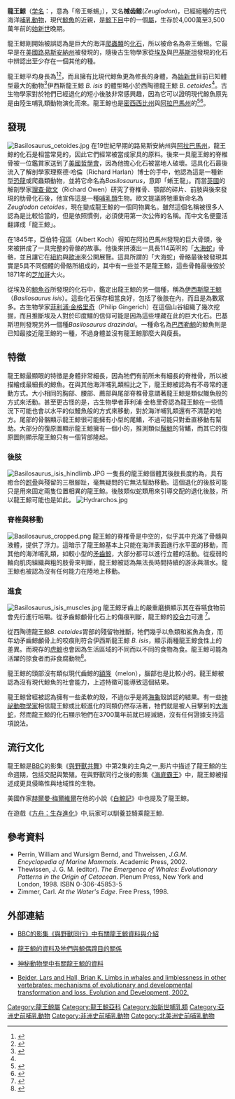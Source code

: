 {{Automatic Taxobox
| status = fossil
| status_system = 
| name = 龍王鯨
| fossil_range = [[始新世|始新世]]晚期 {{Fossil range|41.3|33.9}}<ref>{{cite web |title=Dir Abu Lifa (Eocene of Egypt) |url=https://paleobiodb.org/classic/basicCollectionSearch?collection_no=40516&is_real_user=1 |website=PBDB |publisher=Mark Uhen}}</ref>
| image = Basilosaurus.jpg
| image_width = 250px
| taxon = Basilosaurus
| authority={{le|Harlan|Richard Harlan}}, 1864
| subdivision_ranks = 種
| subdivision = 
* 西陶德龍王鯨 ''B. cetoides''([[模式種|模式種]])<br /><small>[[理查·歐文|Owen]] 1839</small>
* [[伊西斯龍王鯨|伊西斯龍王鯨]] ''B. isis''<br /><small>{{link-en|Andrews|Charles William Andrews}} 1904</small>
| synonyms =
* ''Zeuglodon''<br /><small>[[理查·歐文|Owen]] 1839</small>
* ?''Hydrarchos''<br /><small>Koch 1845</small>
* ''Alabamornis''<br /><small>Abel 1906</small>
}}

'''龍王鯨'''（[[学名|学名]]：''{{lang|la|Basilosaurus}}''，意為「帝王蜥蜴」），又名'''械齿鲸'''(''Zeuglodon'')，已經絕種的古代海洋[[哺乳動物|哺乳動物]]，現代[[鯨魚|鯨魚]]的近親，是[[鯨下目|鯨下目]]中的一個[[屬|屬]]，生存於4,000萬至3,500萬年前的[[始新世|始新世]]晚期。

龍王鯨剛開始被誤認為是巨大的海洋[[爬蟲類|爬蟲類]]的[[化石|化石]]，所以被命名為帝王蜥蜴。它最早是在[[美國|美國]][[路易斯安納州|路易斯安納州]]被發現的，隨後古生物學家從[[埃及|埃及]]與[[巴基斯坦|巴基斯坦]]發現的化石中辨認出至少存在一個其他的種。

龍王鯨平均身長為{{Convert|15|–|18|m|abbr=on|adj=on}}<ref>{{cite journal|year=2011|title=Evolution of Whales from Land to Sea|journal=PLoS ONE|volume=10|issue=2|doi=10.1371/journal.pone.0118409|pmc=4340927|pmid=25714394|page=e0118409 | last1 = Houssaye | first1 = A | last2 = Tafforeau | first2 = P | last3 = de Muizon | first3 = C | last4 = Gingerich | first4 = PD}}</ref><ref>{{cite book|chapter-url=http://www-personal.umich.edu/~gingeric/PDFfiles/PDG471_WhalesinEgypt.pdf|last=Gingerich|first=P. D.|year=2008|title=Elwyn Simons: A Search for Origins|chapter=Early Evolution of Whales: A Century of Research in Egypt|series=Developments in Primatology: Progress and Prospects|pages=107–124|editor1-last=Fleagle|editor1-first=J. G.|editor2-last= Gilbert|editor2-first=C. C.|isbn=978-0-387-73895-6}}</ref>，而且擁有比現代鯨魚更為修長的身體，為[[始新世|始新世]]目前已知體型最大的動物<ref name="MNHSI">{{cite web
 | title = Explore Our Collections: Basilosaurus | publisher = Smithonian, National Museum of Natural History
 | url = http://www.mnh.si.edu/onehundredyears/featured_objects/Basilosaurus.html | accessdate = 24 August 2013}}</ref>伊西斯龍王鯨 ''B. isis'' 的體型略小於西陶德龍王鯨 ''B. cetoides''<ref name="Ging-Alabama" />。古生物學家對於牠們已經退化的短小後肢非常感興趣，因為它可以證明現代鯨魚原先是由陸生哺乳類動物演化而來。龍王鯨也是[[密西西比州|密西西比州]]與[[阿拉巴馬州|阿拉巴馬州]]的{{link-en|州化石|List of U.S. state fossils}}<ref>{{cite web | title = State Symbols | publisher = State of Mississippi | url = http://www.ms.gov/content/pages/symbols.aspx | accessdate = 24 August 2013 | deadurl = yes | archiveurl = https://web.archive.org/web/20130822173541/http://www.ms.gov/content/Pages/Symbols.aspx | archivedate = 22 August 2013 | df =  }}</ref><ref name="Ging-Alabama">{{cite web
 | last = Gingerich | first = Philip D. | title = Basilosaurus cetoides | publisher = Encyclopedia of Alabama
 | url = http://www.encyclopediaofalabama.org/face/Article.jsp?id=h-1386 | accessdate = 24 August 2013}}</ref>。

== 發現 ==
[[File:Basilosaurus_cetoides.jpg|left]]
在19世紀早期的路易斯安納州與[[阿拉巴馬州|阿拉巴馬州]]，龍王鯨的化石是相當常見的，因此它們經常被當成家具的原料。後來一具龍王鯨的脊椎骨被一位鑑賞家送到了[[美國哲學會|美國哲學會]]，因為他擔心化石被當地人破壞。這具化石最後流入了解剖學家理察德·哈倫（Richard Harlan）博士的手中，他認為這是一種新型[[恐龍|恐龍]]或爬蟲類動物，並將它命名為''Basilosaurus''，意即「蜥王龍」。而當[[英國|英國]]的解剖學家[[理查·歐文|理查·歐文]]（Richard Owen）研究了脊椎骨、顎部的碎片、前肢與後來發現的肋骨化石後，他宣佈這是一種[[哺乳類|哺乳類]]生物。歐文提議將牠重新命名為''Zeuglodon cetoides''，現在變成龍王鯨的一個同物異名。雖然這個名稱被很多人認為是比較恰當的，但是依照慣例，必須使用第一次公佈的名稱。而中文名便靈活翻譯成「龍王鯨」。

在1845年，亞伯特·寇區（Albert Koch）得知在阿拉巴馬州發現的巨大骨頭，後來被拼成了一具完整的骨骼的故事。他後來拼湊出一具長114英呎的「[[大海蛇|大海蛇]]」骨骼，並且讓它在[[紐約|紐約]]與[[歐洲|歐洲]]來公開展覽。這具所謂的「大海蛇」骨骼最後被發現其實是5具不同個體的骨骼所組成的，其中有一些並不是龍王鯨，這些骨骼最後毀於1871年的[[芝加哥|芝加哥]]大火。

從埃及的[[鯨魚谷|鯨魚谷]]所發現的化石中，鑑定出龍王鯨的另一個種，稱為[[伊西斯龍王鯨|伊西斯龍王鯨]]（''Basilosaurus isis''）。這些化石保存相當良好，包括了後肢在內，而且是為數眾多。古生物學家[[菲利浦·金格里奇|菲利浦·金格里奇]]（Philip Gingerich）在這個山谷組織了幾次挖掘，而且推斷埃及人對於印度鱷的信仰可能是因為這些埋藏在此的巨大化石。巴基斯坦則發現另外一個種''Basilosaurus drazindai''。一種命名為[[巴西勒鯨|巴西勒鯨]]的鯨魚則是已知最接近龍王鯨的一種，不過身體並沒有龍王鯨那麼大與瘦長。

== 特徵 ==
龍王鯨最顯眼的特徵是身體非常細長，因為牠們有前所未有細長的脊椎骨，所以被描繪成最細長的鯨魚。在與其他海洋哺乳類相比之下，龍王鯨被認為有不尋常的運動方式。大小相同的胸部、腰部、薦部與尾部脊椎骨意謂著龍王鯨是類似鰻魚般的方式來活動。甚至更古怪的是，古生物學者菲利浦·金格里奇認為龍王鯨在一些情況下可能也會以水平的似鰻魚般的方式來移動，對於海洋哺乳類還有不清楚的地方。尾部的骨骼顯示龍王鯨很可能擁有小型的尾鰭，不過可能只對垂直移動有幫助。大部分的復原圖顯示龍王鯨擁有一個小的，推測類似[[鬚鯨|鬚鯨]]的背鰭，而其它的復原圖則顯示龍王鯨只有一個背部隆起。

=== 後肢 ===
[[File:Basilosaurus_isis_hindlimb.JPG|thumb]]
一隻長{{Convert|16|m|ft|adj=mid|sp=us}}的龍王鯨個體其後肢長度約為{{Convert|35|cm|in|adj=mid|-long|sp=us}}，具有癒合的[[跗骨|跗骨]]與殘留的三根腳趾，毫無疑問的它無法幫助移動。這個退化的後肢可能只是用來固定兩隻位置相異的龍王鯨。後肢類似蛇類用來引導交配的退化後肢，所以龍王鯨可能也是如此。
[[File:Hydrarchos.jpg|thumb]]

=== 脊椎與移動 ===
[[File:Basilosaurus_cropped.png|thumb]]
龍王鯨的脊椎骨是中空的，似乎其中充滿了骨髓與液體，提供了浮力。這暗示了龍王鯨基本上只能在海洋表面進行水平面的移動，而其他的海洋哺乳類，如較小型的[[矛齒鯨|矛齒鯨]]，大部分都可以進行立體的活動。從瘦弱的軸向肌肉組織與粗的肢骨來判斷，龍王鯨被認為無法長時間持續的游泳與潛水。龍王鯨也被認為沒有任何能力在陸地上移動。

=== 進食 ===
[[File:Basilosaurus_isis_muscles.jpg|thumb]]
龍王鯨牙齒上的嚴重磨損顯示其在吞嚥食物前會先行進行咀嚼。從矛齒鯨顱骨化石上的傷痕判斷，龍王鯨的[[咬合力|咬合力]]可達 {{convert|3600| psi|kPa}}<ref>{{cite journal|last=Snively|first=E.|last2=Fahlke|first2=J. M.|last3=Welsh|first3=R. C.|year=2015|title=Bone-Breaking Bite Force of ''Basilosaurus isis'' (Mammalia, Cetacea) from the Late Eocene of Egypt Estimated by Finite Element Analysis|journal=PLoS ONE|volume=10|issue=2|pages=e0118380|doi=10.1371/journal.pone.0118380|pmid=25714832|pmc=4340796}}</ref>。

從西陶德龍王鯨''B. cetoides''胃部的殘留物推斷，牠們幾乎以魚類和鯊魚為食，而年幼矛齒鯨顱骨上的咬痕則符合伊西斯龍王鯨 ''B. isis''，顯示兩種龍王鯨食性上的差異。而現存的[[虎鯨|虎鯨]]也會因為生活區域的不同而以不同的食物為食。龍王鯨可能為活躍的掠食者而非食腐動物<ref>{{cite journal|last1=Snively|first1=Eric|last2=Fahlke|first2=Julia M.|last3=Welsh|first3=Robert C.|title=Bone-Breaking Bite Force of Basilosaurus isis (Mammalia, Cetacea) from the Late Eocene of Egypt Estimated by Finite Element Analysis|journal=PLOS ONE|date=25 February 2015|volume=10|issue=2|page=e0118380|doi=10.1371/journal.pone.0118380|pmid=25714832|pmc=4340796}}</ref>。

龍王鯨的頭部沒有類似現代齒鯨的[[額隆|額隆]]（melon），腦部也是比較小的。龍王鯨被認為沒有現代鯨魚的社會能力，上述特徵可能導致這個結果。

龍王鯨曾經被認為擁有一些柔軟的殼，不過似乎是將[[海龜|海龜]]殼誤認的結果。有一些[[神祕動物學|神祕動物學家]]相信龍王鯨或比較進化的同類仍然存活著，牠們就是被人目擊到的[[大海蛇|大海蛇]]，然而龍王鯨的化石顯示牠們在3700萬年前就已經滅絕，沒有任何證據支持這項說法。

== 流行文化 ==
龍王鯨是[[BBC|BBC]]的影集《[[與野獸共舞|與野獸共舞]]》中第2集的主角之一,影片中描述了龍王鯨的生命週期，包括交配與繁殖。在與野獸同行之後的影集《[[海底霸王|海底霸王]]》中，龍王鯨被描述成更具侵略性與地域性的生物。

美國作家[[赫爾曼·梅爾維爾|赫爾曼·梅爾維爾]]在他的小說《[[白鯨記|白鯨記]]》中也提及了龍王鯨。

在遊戲《[[方舟：生存進化|方舟：生存進化]]》中,玩家可以馴養並騎乘龍王鯨.

== 參考資料 ==
{{reflist}}
* Perrin, William and Wursigm Bernd, and Thweissen, ''J.G.M. Encyclopedia of Marine Mammals''. Academic Press, 2002.
* Thewissen, J. G. M. (editor). ''The Emergence of Whales: Evolutionary Patterns in the Origin of Cetacean''. Plenum Press, New York and London, 1998. ISBN 0-306-45853-5
* Zimmer, Carl. ''At the Water's Edge''. Free Press, 1998.

== 外部連結 ==
* {{en}}[http://www.bbc.co.uk/science/seamonsters/factfiles/basilosaurus.shtml BBC的影集《與野獸同行》中有關龍王鯨資料與介紹]
* {{en}}[https://web.archive.org/web/20071110040341/http://www.palaeos.com/Vertebrates/Units/520Cetartiodactyla/520.175.html 龍王鯨的資料及牠們與鯨偶蹄目的關係]
* {{en}}[http://www.newanimal.org/zeuglodons.htm 神秘動物學中有關龍王鯨的資料]
* [http://whitelab.biology.dal.ca/lb/Bejder%20and%20Hall.pdf Bejder, Lars and Hall, Brian K. Limbs in whales and limblessness in other vertebrates: mechanisms of evolutionary and developmental transformation and loss. Evolution and Development, 2002.]
{{古鯨小目}}
{{Portal|滅絕與瀕危物種}}
{{Commons category|Basilosaurus}}
{{Taxonbar|from=Q134884}}
[[Category:龍王鯨屬|Category:龍王鯨屬]]
[[Category:龍王鯨亞科|Category:龍王鯨亞科]]
[[Category:始新世哺乳類|Category:始新世哺乳類]]
[[Category:亞洲史前哺乳動物|Category:亞洲史前哺乳動物]]
[[Category:非洲史前哺乳動物|Category:非洲史前哺乳動物]]
[[Category:北美洲史前哺乳動物|Category:北美洲史前哺乳動物]]